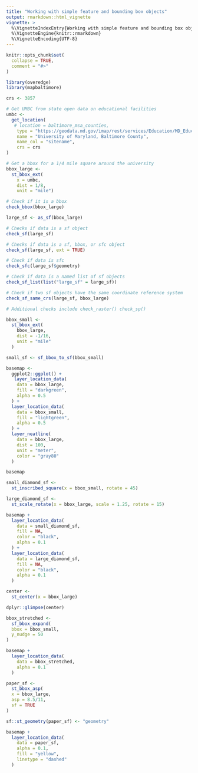 ```yaml
---
title: "Working with simple feature and bounding box objects"
output: rmarkdown::html_vignette
vignette: >
  %\VignetteIndexEntry{Working with simple feature and bounding box objects}
  %\VignetteEngine{knitr::rmarkdown}
  %\VignetteEncoding{UTF-8}
---
```


```r
knitr::opts_chunk$set(
  collapse = TRUE,
  comment = "#>"
)
```

```r
library(overedge)
library(mapbaltimore)
```

```r
crs <- 3857

# Get UMBC from state open data on educational facilities
umbc <-
  get_location(
   # location = baltimore_msa_counties,
    type = "https://geodata.md.gov/imap/rest/services/Education/MD_EducationFacilities/FeatureServer/0",
    name = "University of Maryland, Baltimore County",
    name_col = "sitename",
    crs = crs
)
```


```r
# Get a bbox for a 1/4 mile square around the university
bbox_large <-
  st_bbox_ext(
    x = umbc,
    dist = 1/8,
    unit = "mile")

# Check if it is a bbox
check_bbox(bbox_large)

large_sf <- as_sf(bbox_large)

# Checks if data is a sf object
check_sf(large_sf)

# Checks if data is a sf, bbox, or sfc object
check_sf(large_sf, ext = TRUE)

# Check if data is sfc
check_sfc(large_sf$geometry)

# Check if data is a named list of sf objects
check_sf_list(list("large_sf" = large_sf))

# Check if two sf objects have the same coordinate reference system
check_sf_same_crs(large_sf, bbox_large)

# Additional checks include check_raster() check_sp()
```


```r
bbox_small <- 
  st_bbox_ext(
    bbox_large,
    dist = -1/16,
    unit = "mile"
  )

small_sf <- sf_bbox_to_sf(bbox_small)

basemap <-
  ggplot2::ggplot() +
   layer_location_data(
    data = bbox_large,
    fill = "darkgreen",
    alpha = 0.5
  ) +
  layer_location_data(
    data = bbox_small,
    fill = "lightgreen",
    alpha = 0.5
  ) +
  layer_neatline(
    data = bbox_large,
    dist = 100,
    unit = "meter",
    color = "gray80"
  )

basemap
```


```r
small_diamond_sf <-
  st_inscribed_square(x = bbox_small, rotate = 45)

large_diamond_sf <-
  st_scale_rotate(x = bbox_large, scale = 1.25, rotate = 15)

basemap +
  layer_location_data(
    data = small_diamond_sf,
    fill = NA,
    color = "black",
    alpha = 0.1
  ) +
  layer_location_data(
    data = large_diamond_sf,
    fill = NA,
    color = "black",
    alpha = 0.1
  )

```

```r
center <-
  st_center(x = bbox_large)

dplyr::glimpse(center)
```





```r
bbox_stretched <-
  sf_bbox_expand(
  bbox = bbox_small,
  y_nudge = 50
)

basemap +
  layer_location_data(
    data = bbox_stretched,
    alpha = 0.1
  )

paper_sf <-
  st_bbox_asp(
  x = bbox_large,
  asp = 8.5/11,
  sf = TRUE
)

sf::st_geometry(paper_sf) <- "geometry"

basemap +
  layer_location_data(
    data = paper_sf,
    alpha = 0.1,
    fill = "yellow",
    linetype = "dashed"
  )
```

